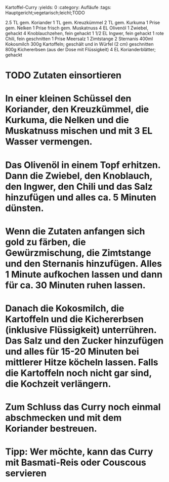 Kartoffel-Curry
:yields: 0
:category: Aufläufe
:tags: Hauptgericht;vegetarisch;leicht;TODO

2.5 TL gem. Koriander
1 TL gem. Kreuzkümmel
2 TL gem. Kurkuma
1 Prise gem. Nelken
1 Prise frisch gem. Muskatnuss
4 EL Olivenöl
1 Zwiebel, gehackt
4 Knoblauchzehen, fein gehackt
1 1/2 EL Ingwer, fein gehackt
1 rote Chili, fein geschnitten
1 Prise Meersalz
1 Zimtstange
2 Sternanis
400ml Kokosmilch
300g Kartoffeln; geschält und in Würfel (2 cm) geschnitten
800g Kichererbsen (aus der Dose mit Flüssigkeit)
4 EL Korianderblätter; gehackt

# TODO Zutaten einsortieren
# In einer kleinen Schüssel den Koriander, den Kreuzkümmel, die Kurkuma, die Nelken und die Muskatnuss mischen und mit 3 EL Wasser vermengen.
# Das Olivenöl in einem Topf erhitzen. Dann die Zwiebel, den Knoblauch, den Ingwer, den Chili und das Salz hinzufügen und alles ca. 5 Minuten dünsten.
# Wenn die Zutaten anfangen sich gold zu färben, die Gewürzmischung, die Zimtstange und den Sternanis hinzufügen. Alles 1 Minute aufkochen lassen und dann für ca. 30 Minuten ruhen lassen.
# Danach die Kokosmilch, die Kartoffeln und die Kichererbsen (inklusive Flüssigkeit) unterrühren. Das Salz und den Zucker hinzufügen und alles für 15-20 Minuten bei mittlerer Hitze köcheln lassen. Falls die Kartoffeln noch nicht gar sind, die Kochzeit verlängern.
# Zum Schluss das Curry noch einmal abschmecken und mit dem Koriander bestreuen.
# Tipp: Wer möchte, kann das Curry mit Basmati-Reis oder Couscous servieren
